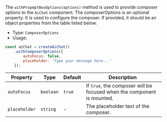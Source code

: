 The `withPropmptBoxOptions(options)` method is used to provide composer options to the `AiChat` component.
The composerOptions is an optional property. It is used to configure the composer.
If provided, it should be an object properties from the table listed below.

* Type: `ComposerOptions`
* Usage:

```javascript
const aiChat = createAiChat()
    .withComposerOptions({
        autoFocus: false,
        placeholder: 'Type your message here...'
    });
```

| Property | Type |  Default |Description |
| --- | --- | --- | --- |
| `autoFocus` | `boolean` | `true` | If `true`, the composer will be focused when the component is mounted. |
| `placeholder` | `string` | - | The placeholder text of the composer. |
